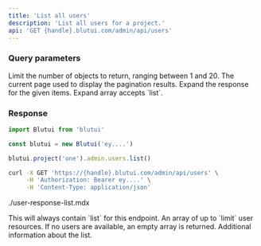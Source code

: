 ```yaml
---
title: 'List all users'
description: 'List all users for a project.'
api: 'GET {handle}.blutui.com/admin/api/users'
---
```


### Query parameters

<Parameter name="limit" type="integer | default: 10">
Limit the number of objects to return, ranging between 1 and 20.
</Parameter>

<Parameter name="page" type="integer | default: 1">
The current page used to display the pagination results.
</Parameter>

<Parameter name="expand" type="string[]">
Expand the response for the given items. Expand array accepts `list`.
</Parameter>

### Response

```ts tab="Node.js"
import Blutui from 'blutui'

const blutui = new Blutui('ey....')

blutui.project('one').admin.users.list()
```

```bash tab="cURL"
curl -X GET 'https://{handle}.blutui.com/admin/api/users' \
     -H 'Authorization: Bearer ey....' \
     -H 'Content-Type: application/json'
```

<include>./user-response-list.mdx</include>

<Parameter name="object" type="string">
This will always contain `list` for this endpoint.
</Parameter>

<Parameter name="data" type="array">
An array of up to `limit` user resources. If no users are available, an empty array is returned.
</Parameter>

<Parameter name="meta" type="object">
Additional information about the list.
</Parameter>
